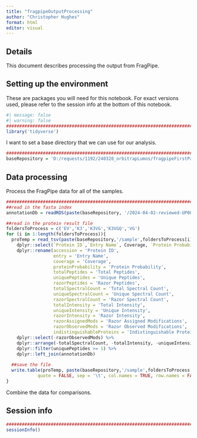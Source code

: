 ```yaml
---
title: "fragpipeOutputProcessing"
author: "Christopher Hughes"
format: html
editor: visual
---
```


## Details

This document describes processing the output from FragPipe.

## Setting up the environment

These are packages you will need for this notebook. For exact versions used, please refer to the session info at the bottom of this notebook.

```r
#| message: false
#| warning: false
##########################################################################################
library('tidyverse')
```

I want to set a base directory that we can use for our analysis.

```r
##########################################################################################
baseRepository = 'D:/requests/1192/240328_orbitrapLumos/fragpipeFirstPass'
```

## Data processing

Process the FragPipe data for all of the samples.

```r
##########################################################################################
##read in the fasta index
annotationDb = readRDS(paste(baseRepository, '/2024-04-02-reviewed-UP000005640-spikein.fasta_index_trypticPeps.rds',sep=''))

##read in the protein result file
foldersToProcess = c('EV','K3','K3VG','K3VGQ','VG')
for (i in 1:length(foldersToProcess)){
  proTemp = read_tsv(paste(baseRepository,'/sample',foldersToProcess[i],'/protein.tsv',sep=''), show_col_types = FALSE) %>%
    dplyr::select(`Protein ID`,`Entry Name`, Coverage, `Protein Probability`, `Total Peptides`:`Indistinguishable Proteins`) %>%
    dplyr::rename(accession = 'Protein ID',
                  entry = 'Entry Name',
                  coverage = 'Coverage',
                  proteinProbability = 'Protein Probability',
                  totalPeptides = 'Total Peptides',
                  uniquePeptides = 'Unique Peptides',
                  razorPeptides = 'Razor Peptides',
                  totalSpectralCount = 'Total Spectral Count',
                  uniqueSpectralCount = 'Unique Spectral Count',
                  razorSpectralCount = 'Razor Spectral Count',
                  totalIntensity = 'Total Intensity',
                  uniqueIntensity = 'Unique Intensity',
                  razorIntensity = 'Razor Intensity',
                  razorAssignedMods = 'Razor Assigned Modifications',
                  razorObservedMods = 'Razor Observed Modifications',
                  indistinguishableProteins = 'Indistinguishable Proteins') %>%
    dplyr::select(-razorObservedMods) %>%
    dplyr::arrange(-totalSpectralCount, -totalIntensity, -uniqueIntensity, -razorIntensity) %>%
    dplyr::filter(uniquePeptides >= 1) %>%
    dplyr::left_join(annotationDb)
  
  ##save the file
  write.table(proTemp, paste(baseRepository,'/sample',foldersToProcess[i],'/proteinProcessed.tsv',sep=''),
            quote = FALSE, sep = '\t', col.names = TRUE, row.names = FALSE)
}
```

Combine the data for comparisons.

## Session info

```r
##########################################################################################
sessionInfo()
```
